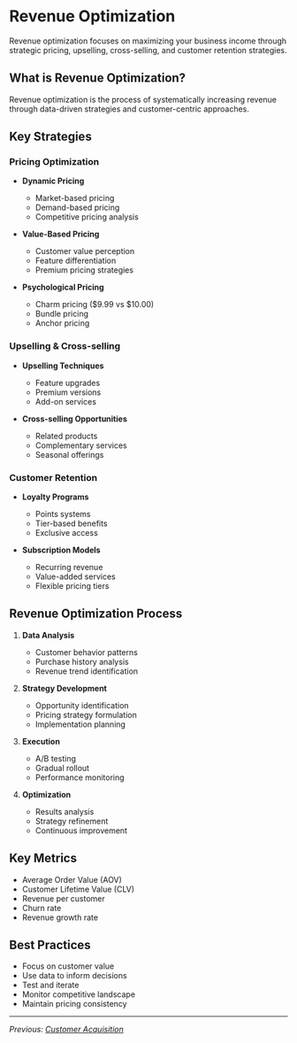 # Revenue Optimization

Revenue optimization focuses on maximizing your business income through strategic pricing, upselling, cross-selling, and customer retention strategies.

## What is Revenue Optimization?

Revenue optimization is the process of systematically increasing revenue through data-driven strategies and customer-centric approaches.

## Key Strategies

### Pricing Optimization
- **Dynamic Pricing**
  - Market-based pricing
  - Demand-based pricing
  - Competitive pricing analysis

- **Value-Based Pricing**
  - Customer value perception
  - Feature differentiation
  - Premium pricing strategies

- **Psychological Pricing**
  - Charm pricing ($9.99 vs $10.00)
  - Bundle pricing
  - Anchor pricing

### Upselling & Cross-selling
- **Upselling Techniques**
  - Feature upgrades
  - Premium versions
  - Add-on services

- **Cross-selling Opportunities**
  - Related products
  - Complementary services
  - Seasonal offerings

### Customer Retention
- **Loyalty Programs**
  - Points systems
  - Tier-based benefits
  - Exclusive access

- **Subscription Models**
  - Recurring revenue
  - Value-added services
  - Flexible pricing tiers

## Revenue Optimization Process

1. **Data Analysis**
   - Customer behavior patterns
   - Purchase history analysis
   - Revenue trend identification

2. **Strategy Development**
   - Opportunity identification
   - Pricing strategy formulation
   - Implementation planning

3. **Execution**
   - A/B testing
   - Gradual rollout
   - Performance monitoring

4. **Optimization**
   - Results analysis
   - Strategy refinement
   - Continuous improvement

## Key Metrics

- Average Order Value (AOV)
- Customer Lifetime Value (CLV)
- Revenue per customer
- Churn rate
- Revenue growth rate

## Best Practices

- Focus on customer value
- Use data to inform decisions
- Test and iterate
- Monitor competitive landscape
- Maintain pricing consistency

---

*Previous: [Customer Acquisition](./customer-acquisition)*
